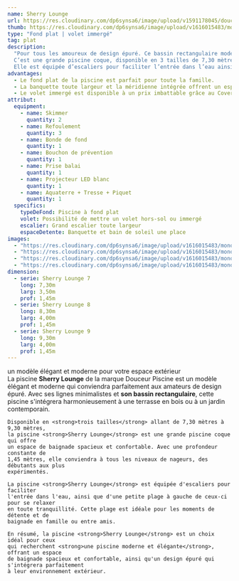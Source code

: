 ```yaml
---
name: Sherry Lounge
url: https://res.cloudinary.com/dp6synsa6/image/upload/v1591178045/douceur-piscine/Lavande-volet-immerge.jpg
thumb: https://res.cloudinary.com/dp6synsa6/image/upload/v1616015483/monoblocs-fonds-plats/piscine-sherry-lounge/schema-sherry-lounge-380x-c7b_xkkw1t.png
type: "Fond plat | volet immergé"
tag: plat
description:
  "Pour tous les amoureux de design épuré. Ce bassin rectangulaire moderne, aux lignes minimalistes, s’intégrera par exemple parfaitement à une terrasse en bois.
  C’est une grande piscine coque, disponible en 3 tailles de 7,30 mètres à 9,30 mètres. C'est une piscine avec une profondeur constante de 1,45 mètres.
  Elle est équipée d’escaliers pour faciliter l’entrée dans l’eau ainsi que d’une petite plage à gauche de ceux-ci pour se relaxer en toute tranquillité."
advantages:
  - Le fond plat de la piscine est parfait pour toute la famille.
  - La banquette toute largeur et la méridienne intégrée offrent un espace accueillant pour se détendre.
  - Le volet immergé est disponible à un prix imbattable grâce au Cover'In.
attribut:
  equipment:
    - name: Skimmer
      quantity: 2
    - name: Refoulement
      quantity: 3
    - name: Bonde de fond
      quantity: 1
    - name: Bouchon de prévention
      quantity: 1
    - name: Prise balai
      quantity: 1
    - name: Projecteur LED blanc
      quantity: 1
    - name: Aquaterre + Tresse + Piquet
      quantity: 1
  specifics:
    typeDeFond: Piscine à fond plat
    volet: Possibilité de mettre un volet hors-sol ou immergé
    escalier: Grand escalier toute largeur
    espaceDetente: Banquette et bain de soleil une place
images:
  - "https://res.cloudinary.com/dp6synsa6/image/upload/v1616015483/monoblocs-fonds-plats/piscine-sherry-lounge/sherry-lounge-12_mprdrm.jpg"
  - "https://res.cloudinary.com/dp6synsa6/image/upload/v1616015483/monoblocs-fonds-plats/piscine-sherry-lounge/sherry-lounge-13_h9ja3q.jpg"
  - "https://res.cloudinary.com/dp6synsa6/image/upload/v1616015483/monoblocs-fonds-plats/piscine-sherry-lounge/sherry-lounge-4_kuyyzo.jpg"
  - "https://res.cloudinary.com/dp6synsa6/image/upload/v1616015483/monoblocs-fonds-plats/piscine-sherry-lounge/sherry-lounge-9_r4cl9c.jpg"
dimension:
  - serie: Sherry Lounge 7
    long: 7,30m
    larg: 3,50m
    prof: 1,45m
  - serie: Sherry Lounge 8
    long: 8,30m
    larg: 4,00m
    prof: 1,45m
  - serie: Sherry Lounge 9
    long: 9,30m
    larg: 4,00m
    prof: 1,45m
---
```


<div class="mt-4 max-w-[720px]">
	<div class="mb-2 text-center font-semibold text-primary">
		un modèle élégant et moderne pour votre espace extérieur
	</div>
	La piscine <strong>Sherry Lounge</strong> de la marque Douceur Piscine est un modèle
	élégant et moderne qui conviendra parfaitement aux amateurs de design épuré. Avec
	ses lignes minimalistes et <strong>son bassin rectangulaire</strong>, cette piscine
	s'intégrera harmonieusement à une terrasse en bois ou à un jardin contemporain.

    Disponible en <strong>trois tailles</strong> allant de 7,30 mètres à 9,30 mètres,
    la piscine <strong>Sherry Lounge</strong> est une grande piscine coque qui offre
    un espace de baignade spacieux et confortable. Avec une profondeur constante de
    1,45 mètres, elle conviendra à tous les niveaux de nageurs, des débutants aux plus
    expérimentés.

    La piscine <strong>Sherry Lounge</strong> est équipée d'escaliers pour faciliter
    l'entrée dans l'eau, ainsi que d'une petite plage à gauche de ceux-ci pour se relaxer
    en toute tranquillité. Cette plage est idéale pour les moments de détente et de
    baignade en famille ou entre amis.

    En résumé, la piscine <strong>Sherry Lounge</strong> est un choix idéal pour ceux
    qui recherchent <strong>une piscine moderne et élégante</strong>, offrant un espace
    de baignade spacieux et confortable, ainsi qu'un design épuré qui s'intégrera parfaitement
    à leur environnement extérieur.

</div>
